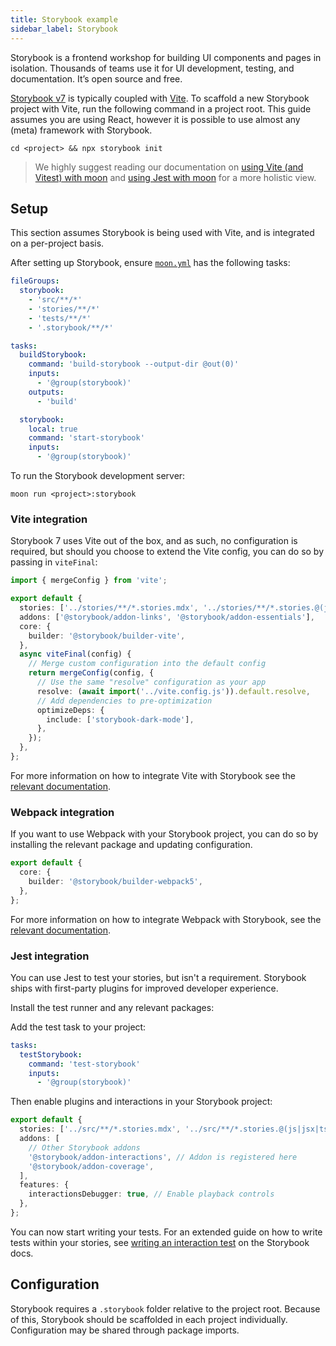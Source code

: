 ```yaml
---
title: Storybook example
sidebar_label: Storybook
---
```



Storybook is a frontend workshop for building UI components and pages in isolation. Thousands of
teams use it for UI development, testing, and documentation. It’s open source and free.

[Storybook v7](https://storybook.js.org/docs/7.0) is typically coupled with
[Vite](https://vitejs.dev/). To scaffold a new Storybook project with Vite, run the following
command in a project root. This guide assumes you are using React, however it is possible to use
almost any (meta) framework with Storybook.

```shell
cd <project> && npx storybook init
```

> We highly suggest reading our documentation on [using Vite (and Vitest) with moon](./vite) and
> [using Jest with moon](./jest) for a more holistic view.

## Setup

This section assumes Storybook is being used with Vite, and is integrated on a per-project basis.

After setting up Storybook, ensure [`moon.yml`](../../config/project) has the following tasks:

```yaml title="<project>/moon.yml"
fileGroups:
  storybook:
    - 'src/**/*'
    - 'stories/**/*'
    - 'tests/**/*'
    - '.storybook/**/*'

tasks:
  buildStorybook:
    command: 'build-storybook --output-dir @out(0)'
    inputs:
      - '@group(storybook)'
    outputs:
      - 'build'

  storybook:
    local: true
    command: 'start-storybook'
    inputs:
      - '@group(storybook)'
```

To run the Storybook development server:

```shell
moon run <project>:storybook
```

### Vite integration

Storybook 7 uses Vite out of the box, and as such, no configuration is required, but should you
choose to extend the Vite config, you can do so by passing in `viteFinal`:

```ts title=".storybook/main.ts"
import { mergeConfig } from 'vite';

export default {
  stories: ['../stories/**/*.stories.mdx', '../stories/**/*.stories.@(js|jsx|ts|tsx)'],
  addons: ['@storybook/addon-links', '@storybook/addon-essentials'],
  core: {
    builder: '@storybook/builder-vite',
  },
  async viteFinal(config) {
    // Merge custom configuration into the default config
    return mergeConfig(config, {
      // Use the same "resolve" configuration as your app
      resolve: (await import('../vite.config.js')).default.resolve,
      // Add dependencies to pre-optimization
      optimizeDeps: {
        include: ['storybook-dark-mode'],
      },
    });
  },
};
```

For more information on how to integrate Vite with Storybook see the
[relevant documentation](https://storybook.js.org/docs/7.0/react/builders/vite#configuration).

### Webpack integration

If you want to use Webpack with your Storybook project, you can do so by installing the relevant
package and updating configuration.

<AddDepsTabs dev dep="@storybook/builder-webpack5" package="<project>" />

```ts title=".storybook/main.ts"
export default {
  core: {
    builder: '@storybook/builder-webpack5',
  },
};
```

For more information on how to integrate Webpack with Storybook, see the
[relevant documentation](https://storybook.js.org/docs/7.0/react/builders/webpack).

### Jest integration

You can use Jest to test your stories, but isn't a requirement. Storybook ships with first-party
plugins for improved developer experience.

Install the test runner and any relevant packages:

<AddDepsTabs
  dev
  dep="@storybook/addon-interactions @storybook/addon-coverage @storybook/jest@next @storybook/testing-library@next @storybook/test-runner@next"
  package="<project>"
/>

Add the test task to your project:

```yaml title="<project>/moon.yml"
tasks:
  testStorybook:
    command: 'test-storybook'
    inputs:
      - '@group(storybook)'
```

Then enable plugins and interactions in your Storybook project:

```ts title=".storybook/main.ts"
export default {
  stories: ['../src/**/*.stories.mdx', '../src/**/*.stories.@(js|jsx|ts|tsx)'],
  addons: [
    // Other Storybook addons
    '@storybook/addon-interactions', // Addon is registered here
    '@storybook/addon-coverage',
  ],
  features: {
    interactionsDebugger: true, // Enable playback controls
  },
};
```

You can now start writing your tests. For an extended guide on how to write tests within your
stories, see
[writing an interaction test](https://storybook.js.org/docs/react/writing-tests/interaction-testing#write-an-interaction-test)
on the Storybook docs.

## Configuration

Storybook requires a `.storybook` folder relative to the project root. Because of this, Storybook
should be scaffolded in each project individually. Configuration may be shared through package
imports.

